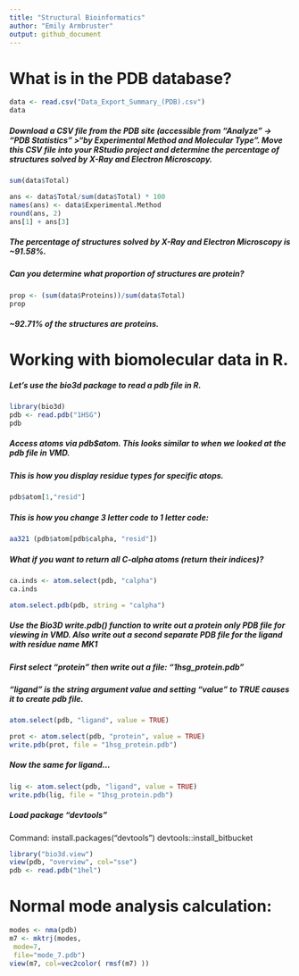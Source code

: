 ```yaml
---
title: "Structural Bioinformatics"
author: "Emily Armbruster"
output: github_document
---
```


# What is in the PDB database?

```r
data <- read.csv("Data_Export_Summary_(PDB).csv")
data
```
##### Download a CSV file from the PDB site (accessible from “Analyze” -> “PDB Statistics” >“by Experimental Method and Molecular Type”. Move this CSV file into your RStudio project and determine the percentage of structures solved by X-Ray and Electron Microscopy. 
```r
sum(data$Total)
```
```r
ans <- data$Total/sum(data$Total) * 100
names(ans) <- data$Experimental.Method
round(ans, 2)
ans[1] + ans[3]

```
##### The percentage of structures solved by X-Ray and Electron Microscopy is ~91.58%.

##### Can you determine what proportion of structures are protein?

```r
prop <- (sum(data$Proteins))/sum(data$Total)
prop
```
##### ~92.71% of the structures are proteins.

# Working with biomolecular data in R.

##### Let's use the bio3d package to read a pdb file in R.

```r
library(bio3d)
pdb <- read.pdb("1HSG")
pdb
```

##### Access atoms via pdb$atom. This looks similar to when we looked at the pdb file in VMD. 

##### This is how you display residue types for specific atops.

```r
pdb$atom[1,"resid"]
```

##### This is how you change 3 letter code to 1 letter code:

```r
aa321 (pdb$atom[pdb$calpha, "resid"])
```

##### What if you want to return all C-alpha atoms (return their indices)?

```r

ca.inds <- atom.select(pdb, "calpha")
ca.inds

atom.select.pdb(pdb, string = "calpha")
```

##### Use the Bio3D write.pdb() function to write out a protein only PDB file for viewing in VMD. Also write out a second separate PDB file for the ligand with residue name MK1

##### First select "protein" then write out a file: "1hsg_protein.pdb"

##### "ligand" is the string argument value and setting "value" to TRUE causes it to create pdb file.

```r
atom.select(pdb, "ligand", value = TRUE)
```

```r
prot <- atom.select(pdb, "protein", value = TRUE)
write.pdb(prot, file = "1hsg_protein.pdb")
```

##### Now the same for ligand...

```r
lig <- atom.select(pdb, "ligand", value = TRUE)
write.pdb(lig, file = "1hsg_protein.pdb")
```

##### Load package "devtools"

Command:
install.packages("devtools")
devtools::install_bitbucket

```r
library("bio3d.view")
view(pdb, "overview", col="sse")
pdb <- read.pdb("1hel")
```

# Normal mode analysis calculation:
```r
modes <- nma(pdb)
m7 <- mktrj(modes,
 mode=7,
 file="mode_7.pdb")
view(m7, col=vec2color( rmsf(m7) ))
```

